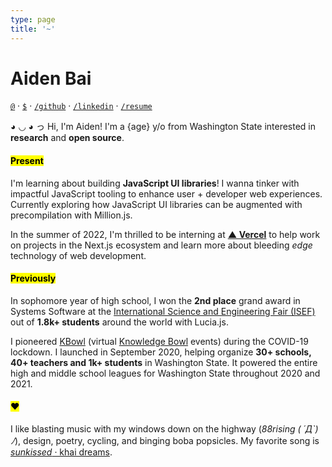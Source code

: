 ```yaml
---
type: page
title: '~'
---
```



<Head>
  <title>Aiden Bai</title>
</Head>


<Globe />

# <span title="白宇彤">Aiden Bai</span>

[`@`](mailto:aiden.bai05@gmail.com) · [`$`](https://github.com/sponsors/aidenybai) · [`/github`](https://github.com/aidenybai) · [`/linkedin`](https://linkedin.com/in/aidenbai) · [`/resume`](https://www.figma.com/file/n4MkGYBP1CEc3LsXU9z1pT/Resume?node-id=0%3A1)

◕ ◡ ◕ っ Hi, I'm Aiden! I'm a {age} y/o from Washington State interested in **research** and **open source**.

#### <mark>Present</mark>

I'm learning about building **JavaScript UI libraries**! I wanna tinker with impactful JavaScript tooling to enhance user + developer web experiences. Currently exploring how JavaScript UI libraries can be augmented with precompilation with <Link href="/work/million-js"><a>Million.js</a></Link>.

In the summer of 2022, I'm thrilled to be interning at [**▲ Vercel**](https://vercel.com/) to help work on projects in the Next.js ecosystem and learn more about bleeding _edge_ technology of web development.

#### <mark>Previously</mark>

In sophomore year of high school, I won the **2nd place** grand award in Systems Software at the [International Science and Engineering Fair (ISEF)](https://www.societyforscience.org/press-release/2021-regeneron-isef-grand-awards/#:~:text=SOFT031%20%E2%80%94%20Lucia%3A%20Creating,States%20of%20America) out of **1.8k+ students** around the world with <Link href="/work/lucia-js"><a>Lucia.js</a></Link>.

I pioneered [KBowl](https://kbowl.aidenybai.com) (virtual [Knowledge Bowl](https://en.wikipedia.org/wiki/Knowledge_Bowl) events) during the COVID-19 lockdown. I launched in September 2020, helping organize **30+ schools, 40+ teachers and 1k+ students** in Washington State. It powered the entire high and middle school leagues for Washington State throughout 2020 and 2021.

#### <mark>♥</mark>

I like blasting music with my windows down on the highway (_88rising ( ´Д`)ﾉ_), design, poetry, cycling, and binging boba popsicles. My favorite song is [_sunkissed_ · khai dreams](https://www.youtube.com/watch?v=uSkd4NC1kqY).
